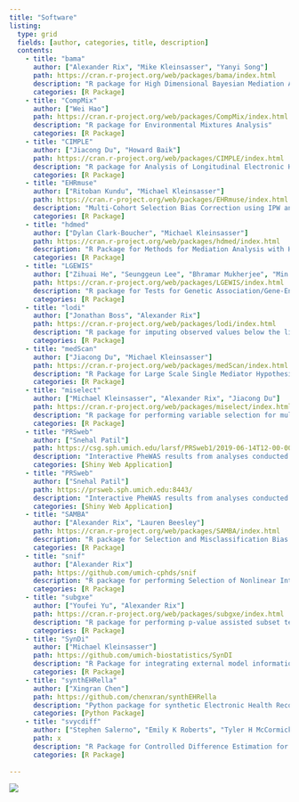 ```yaml
---
title: "Software"
listing:
  type: grid
  fields: [author, categories, title, description]
  contents:
    - title: "bama"
      author: ["Alexander Rix", "Mike Kleinsasser", "Yanyi Song"]
      path: https://cran.r-project.org/web/packages/bama/index.html
      description: "R package for High Dimensional Bayesian Mediation Analysis"
      categories: [R Package]
    - title: "CompMix"
      author: ["Wei Hao"]
      path: https://cran.r-project.org/web/packages/CompMix/index.html
      description: "R package for Environmental Mixtures Analysis"
      categories: [R Package]
    - title: "CIMPLE"
      author: ["Jiacong Du", "Howard Baik"]
      path: https://cran.r-project.org/web/packages/CIMPLE/index.html
      description: "R package for Analysis of Longitudinal Electronic Health Record (EHR) Data with Possibly Informative Observational Time."
      categories: [R Package]
    - title: "EHRmuse"
      author: ["Ritoban Kundu", "Michael Kleinsasser"]
      path: https://cran.r-project.org/web/packages/EHRmuse/index.html
      description: "Multi-Cohort Selection Bias Correction using IPW and AIPW Methods."
      categories: [R Package]
    - title: "hdmed"
      author: ["Dylan Clark-Boucher", "Michael Kleinsasser"]
      path: https://cran.r-project.org/web/packages/hdmed/index.html
      description: "R Package for Methods for Mediation Analysis with High-Dimensional Mediators"
      categories: [R Package]
    - title: "LGEWIS"
      author: ["Zihuai He", "Seunggeun Lee", "Bhramar Mukherjee", "Min Zhang"]
      path: https://cran.r-project.org/web/packages/LGEWIS/index.html
      description: "R package for Tests for Genetic Association/Gene-Environment Interaction in Longitudinal Studies."
      categories: [R Package]
    - title: "lodi"
      author: ["Jonathan Boss", "Alexander Rix"]
      path: https://cran.r-project.org/web/packages/lodi/index.html
      description: "R package for imputing observed values below the limit of detection in single-pollutant models via censored likelihood multiple imputation."
      categories: [R Package]
    - title: "medScan"
      author: ["Jiacong Du", "Michael Kleinsasser"]
      path: https://cran.r-project.org/web/packages/medScan/index.html
      description: "R Package for Large Scale Single Mediator Hypothesis Testing"
      categories: [R Package]
    - title: "miselect"
      author: ["Michael Kleinsasser", "Alexander Rix", "Jiacong Du"]
      path: https://cran.r-project.org/web/packages/miselect/index.html
      description: "R package for performing variable selection for multiply imputed data."
      categories: [R Package]
    - title: "PRSweb"
      author: ["Snehal Patil"]
      path: https://csg.sph.umich.edu/larsf/PRSweb1/2019-06-14T12-00-00/172.21-GWAS-Catalog-MGI.html
      description: "Interactive PheWAS results from analyses conducted using Michigan Genomics Initiative and UK Biobank data."
      categories: [Shiny Web Application] 
    - title: "PRSweb"
      author: ["Snehal Patil"]
      path: https://prsweb.sph.umich.edu:8443/
      description: "Interactive PheWAS results from analyses conducted using Michigan Genomics Initiative and UK Biobank data."
      categories: [Shiny Web Application] 
    - title: "SAMBA"
      author: ["Alexander Rix", "Lauren Beesley"]
      path: https://cran.r-project.org/web/packages/SAMBA/index.html
      description: "R package for Selection and Misclassification Bias Adjustment for Logistic Regression Models."
      categories: [R Package]
    - title: "snif"
      author: ["Alexander Rix"]
      path: https://github.com/umich-cphds/snif
      description: "R package for performing Selection of Nonlinear Interactions by a Forward Stepwise Algorithm."
      categories: [R Package]
    - title: "subgxe"
      author: ["Youfei Yu", "Alexander Rix"]
      path: https://cran.r-project.org/web/packages/subgxe/index.html
      description: "R package for performing p-value assisted subset testing for association."
      categories: [R Package]
    - title: "SynDi"
      author: ["Michael Kleinsasser"]
      path: https://github.com/umich-biostatistics/SynDI
      description: "R Package for integrating external model information into the current regression modeling"
      categories: [R Package]
    - title: "synthEHRella"
      author: ["Xingran Chen"]
      path: https://github.com/chenxran/synthEHRella
      description: "Python package for synthetic Electronic Health Records (EHR) data generation benchmarking."
      categories: [Python Package]
    - title: "svycdiff"
      author: ["Stephen Salerno", "Emily K Roberts", "Tyler H McCormick", "Bhramar Mukherjee", "Xu Shi"]
      path: x
      description: "R Package for Controlled Difference Estimation for Complex Surveys"
      categories: [R Package]
      
---
```




::: {.column-body}
![](images/banner-images/software.jpg)
:::

